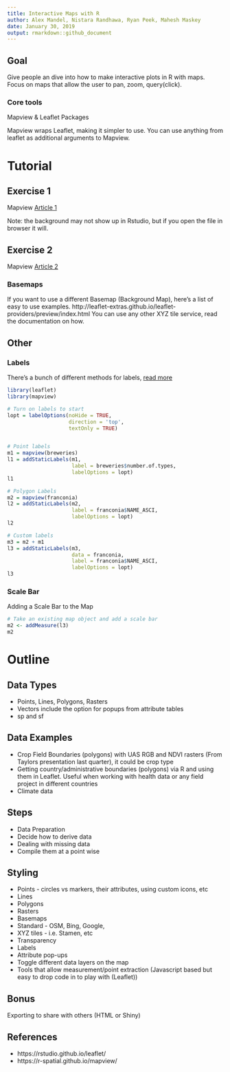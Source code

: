 ```yaml
---
title: Interactive Maps with R
author: Alex Mandel, Nistara Randhawa, Ryan Peek, Mahesh Maskey
date: January 30, 2019
output: rmarkdown::github_document
---
```


## Goal

Give people an dive into how to make interactive plots in R with maps. Focus on maps that allow the user to pan, zoom, query(click).

### Core tools

Mapview & Leaflet Packages

Mapview wraps Leaflet, making it simpler to use. You can use anything from leaflet as additional arguments to Mapview.

# Tutorial

## Exercise 1
Mapview [Article 1](https://r-spatial.github.io/mapview/articles/articles/mapview_01-basics.html)

Note: the background may not show up in Rstudio, but if you open the file in browser it will. 

## Exercise 2
Mapview [Article 2](https://r-spatial.github.io/mapview/articles/articles/mapview_02-advanced.html)

### Basemaps

If you want to use a different Basemap (Background Map), here's a list of easy to use examples. http://leaflet-extras.github.io/leaflet-providers/preview/index.html
You can use any other XYZ tile service, read the documentation on how.

## Other

### Labels

There's a bunch of different methods for labels, [read more](https://rdrr.io/cran/mapview/man/addStaticLabels.html)


```r
library(leaflet)
library(mapview)

# Turn on labels to start
lopt = labelOptions(noHide = TRUE,
                    direction = 'top',
                    textOnly = TRUE)


# Point labels
m1 = mapview(breweries)
l1 = addStaticLabels(m1,
                     label = breweries$number.of.types,
                     labelOptions = lopt)
l1

# Polygon Labels
m2 = mapview(franconia)
l2 = addStaticLabels(m2,
                     label = franconia$NAME_ASCI,
                     labelOptions = lopt)
l2

# Custom labels
m3 = m2 + m1
l3 = addStaticLabels(m3,
                     data = franconia,
                     label = franconia$NAME_ASCI,
                     labelOptions = lopt)
l3
```

### Scale Bar
Adding a Scale Bar to the Map
```r
# Take an existing map object and add a scale bar
m2 <- addMeasure(l3)
m2
```

# Outline

## Data Types 
- Points, Lines, Polygons, Rasters
- Vectors include the option for popups from attribute tables
- sp and sf

## Data Examples
- Crop Field Boundaries (polygons) with UAS RGB and NDVI rasters (From Taylors presentation last quarter), it could be crop type
- Getting country/administrative boundaries (polygons) via R and using them in Leaflet. Useful when working with health data or any field project in different countries
- Climate data

## Steps 
- Data Preparation
- Decide how to derive data
- Dealing with missing data
- Compile them at a point wise

## Styling 
- Points - circles vs markers, their attributes, using custom icons, etc
- Lines
- Polygons
- Rasters
- Basemaps
- Standard - OSM, Bing, Google, 
- XYZ tiles - i.e. Stamen, etc
- Transparency
- Labels
- Attribute pop-ups
- Toggle different data layers on the map
- Tools that allow measurement/point extraction (Javascript based but easy to drop code in to play with (Leaflet))

## Bonus
Exporting to share with others (HTML or Shiny)

## References
- https://rstudio.github.io/leaflet/
- https://r-spatial.github.io/mapview/